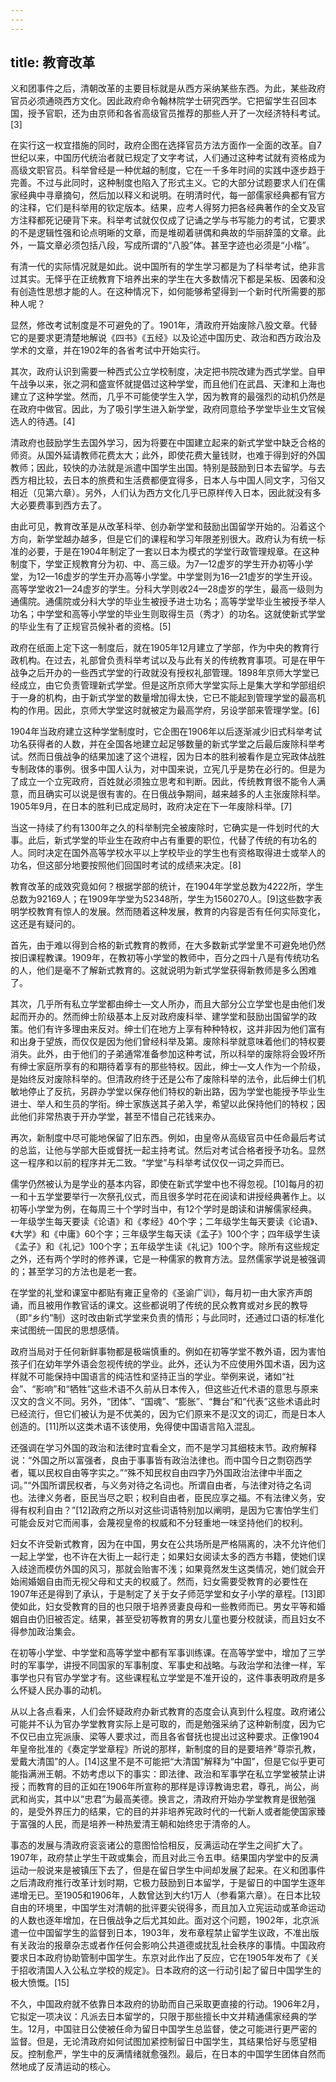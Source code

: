 ```yaml
---
---
---
```

title: 教育改革
---



义和团事件之后，清朝改革的主要目标就是从西方采纳某些东西。为此，某些政府官员必须通晓西方文化。因此政府命令翰林院学士研究西学。它把留学生召回本国，授予官职，还为由京师和各省高级官员推荐的那些人开了一次经济特科考试。[3]

在实行这一权宜措施的同时，政府企图在选择官员方法方面作一全面的改革。自7世纪以来，中国历代统治者就已规定了文字考试，人们通过这种考试就有资格成为高级文职官员。科举曾经是一种优越的制度，它在一千多年时间的实践中逐步趋于完善。不过与此同时，这种制度也陷入了形式主义。它的大部分试题要求人们在儒家经典中寻章摘句，然后加以释义和说明。在明清时代，每一部儒家经典都有官方的注释，它们是科举用的钦定版本。结果，应考人得努力把各经典著作的全文及官方注释都死记硬背下来。科举考试就仅仅成了记诵之学与书写能力的考试，它要求的不是逻辑性强和论点明晰的文章，而是堆砌着骈偶和典故的华丽辞藻的文章。此外，一篇文章必须包括八段，写成所谓的“八股”体。甚至字迹也必须是“小楷”。

有清一代的实际情况就是如此。说中国所有的学生学习都是为了科举考试，绝非言过其实。无怿乎在正统教育下培养出来的学生在大多数情况下都是呆板、因袭和没有创造性思想才能的人。在这种情况下，如何能够希望得到一个新时代所需要的那种人呢？

显然，修改考试制度是不可避免的了。1901年，清政府开始废除八股文章。代替它的是要求更清楚地解说《四书》《五经》以及论述中国历史、政治和西方政治及学术的文章，并在1902年的各省考试中开始实行。

其次，政府认识到需要一种西式公立学校制度，决定把书院改建为西式学堂。自甲午战争以来，张之洞和盛宣怀就提倡过这种学堂，而且他们在武昌、天津和上海也建立了这种学堂。然而，几乎不可能使学生入学，因为教育的最强烈的动机仍然是在政府中做官。因此，为了吸引学生进入新学堂，政府同意给予学堂毕业生文官候选人的待遇。[4]

清政府也鼓励学生去国外学习，因为将要在中国建立起来的新式学堂中缺乏合格的师资。从国外延请教师花费太大；此外，即使花费大量钱财，也难于得到好的外国教师；因此，较快的办法就是派遣中国学生出国。特别是鼓励到日本去留学。与去西方相比较，去日本的旅费和生活费都便宜得多，日本人与中国人同文字，习俗又相近（见第六章）。另外，人们认为西方文化几乎已原样传入日本，因此就没有多大必要费事到西方去了。

由此可见，教育改革是从改革科举、创办新学堂和鼓励出国留学开始的。沿着这个方向，新学堂越办越多，但是它们的课程和学习年限差别很大。政府认为有统一标准的必要，于是在1904年制定了一套以日本为模式的学堂行政管理规章。在这种制度下，学堂正规教育分为初、中、高三级。为7—12虚岁的学生开办初等小学堂，为12—16虚岁的学生开办高等小学堂。中学堂则为16—21虚岁的学生开设。高等学堂收21—24虚岁的学生。分科大学则收24—28虚岁的学生，最高一级则为通儒院。通儒院或分科大学的毕业生被授予进士功名；高等学堂毕业生被授予举人功名；中学堂和高等小学堂的毕业生则取得生员（秀才）的功名。这就使新式学堂的毕业生有了正规官员候补者的资格。[5]

政府在纸面上定下这一制度后，就在1905年12月建立了学部，作为中央的教育行政机构。在过去，礼部曾负责科举考试以及与此有关的传统教育事项。可是在甲午战争之后开办的一些西式学堂的行政就没有授权礼部管理。1898年京师大学堂已经成立，由它负责管理新式学堂。但是这所京师大学堂实际上是集大学和学部组织于一身的机构，由于新式学堂的数量增加得太快，它已不能起到管理学堂的最高机构的作用。因此，京师大学堂这时就被定为最高学府，另设学部来管理学堂。[6]

1904年当政府建立这种学堂制度时，它企图在1906年以后逐渐减少旧式科举考试功名获得者的人数，并在全国各地建立起足够数量的新式学堂之后最后废除科举考试。然而日俄战争的结果加速了这个进程，因为日本的胜利被看作是立宪政体战胜专制政体的事例。很多中国人认为，对中国来说，立宪几乎是势在必行的。但是为了成立一个立宪政府，百姓就必须独立思考和判断。因此，传统教育很不能令人满意，而且确实可以说是很有害的。在日俄战争期间，越来越多的人主张废除科举。1905年9月，在日本的胜利已成定局时，政府决定在下一年废除科举。[7]

当这一持续了约有1300年之久的科举制完全被废除时，它确实是一件划时代的大事。此后，新式学堂的毕业生在政府中占有重要的职位，代替了传统的有功名的人。同时决定在国外高等学校水平以上学校毕业的学生也有资格取得进士或举人的功名，但这部分地要按照他们回国时考试的成绩来决定。[8]

教育改革的成效究竟如何？根据学部的统计，在1904年学堂总数为4222所，学生总数为92169人；在1909年学堂为52348所，学生为1560270人。[9]这些数字表明学校教育有惊人的发展。然而随着这种发展，教育的内容是否有任何实际变化，这还是有疑问的。

首先，由于难以得到合格的新式教育的教师，在大多数新式学堂里不可避免地仍然按旧课程教课。1909年，在教初等小学堂的教师中，百分之四十八是有传统功名的人，他们是毫不了解新式教育的。这就说明为新式学堂获得新教师是多么困难了。

其次，几乎所有私立学堂都由绅士—文人所办，而且大部分公立学堂也是由他们发起而开办的。然而绅士阶级基本上反对政府废科举、建学堂和鼓励出国留学的政策。他们有许多理由来反对。绅士们在地方上享有种种特权，这并非因为他们富有和出身于望族，而仅仅是因为他们曾经科举及第。废除科举就意味着他们的特权要消失。此外，由于他们的子弟通常准备参加这种考试，所以科举的废除将会毁坏所有绅士家庭所享有的和期待着享有的那些特权。因此，绅士—文人作为一个阶级，是始终反对废除科举的。但清政府终于还是公布了废除科举的法令，此后绅士们机敏地停止了反抗，另辟办学堂以保存他们特权的新出路，因为学堂也能授予毕业生进士、举人和生员的学衔。绅士家族送其子弟入学，希望以此保持他们的特权；因此他们非常热衷于开办学堂，甚至不惜自己花钱来办。

再次，新制度中尽可能地保留了旧东西。例如，由皇帝从高级官员中任命最后考试的总监，让他与学部大臣或督抚一起主持考试。然后对考试合格者授予功名。显然这一程序和以前的程序并无二致。“学堂”与科举考试仅仅一词之异而已。

儒学仍然被认为是学业的基本内容，即使在新式学堂中也不得忽视。[10]每月的初一和十五学堂要举行一次祭孔仪式，而且很多学时花在阅读和讲授经典著作上。以初等小学堂为例，在每周三十个学时当中，有12个学时是朗读和讲解儒家经典。一年级学生每天要读《论语》和《孝经》40个字；二年级学生每天要读《论语》、《大学》和《中庸》60个字；三年级学生每天读《孟子》100个字；四年级学生读《孟子》和《礼记》100个字；五年级学生读《礼记》100个字。除所有这些规定之外，还有两个学时的修养课，它是一种儒家的教育方法。显然儒家学说是被强调的；甚至学习的方法也是老一套。

在学堂的礼堂和课室中都贴有雍正皇帝的《圣谕广训》，每月初一由大家齐声朗诵，而且被用作教官话的课文。这些都说明了传统的民众教育或对乡民的教导（即“乡约”制）这时改由新式学堂来负责的情形；与此同时，还通过口语的标准化来试图统一国民的思想感情。

政府当局对于任何新鲜事物都是极端慎重的。例如在初等学堂不教外语，因为害怕孩子们在幼年学外语会忽视传统的学业。此外，还认为不应使用外国术语，因为这样就不可能保持中国语言的纯洁性和坚持正当的学业。举例来说，诸如“社会”、“影响”和“牺牲”这些术语不久前从日本传入，但这些近代术语的意思与原来汉文的含义不同。另外，“团体”、“国魂”、“膨胀”、“舞台”和“代表”这些术语此时已经流行，但它们被认为是不优美的，因为它们原来不是汉文的词汇，而是日本人创造的。[11]所以这类术语不该使用，免得使中国语言陷入混乱。

还强调在学习外国的政治和法律时宜看全文，而不是学习其细枝末节。政府解释说：“外国之所以富强者，良由于事事皆有政治法律也。而中国今日之剽窃西学者，辄以民权自由等字实之。”“殊不知民权自由四字乃外国政治法律中半面之词。”“外国所谓民权者，与义务对待之名词也。所谓自由者，与法律对待之名词也。法律义务者，臣民当尽之职；权利自由者，臣民应享之福。不有法律义务，安得有权利自由？”[12]政府之所以对这些词语特别加以阐明，是因为它害怕学生们可能会反对它而闹事，会蔑视皇帝的权威和不分轻重地一味坚持他们的权利。

妇女不许受新式教育，因为在中国，男女在公共场所是严格隔离的，决不允许他们一起上学堂，也不许在大街上一起行走；如果妇女阅读太多的西方书籍，使她们误入歧途而模仿外国的风习，那就会贻害不浅；如果竟然发生这类情况，她们就会开始闹婚姻自由而无视父母和丈夫的权威了。然而，妇女需要受教育的必要性在1907年还是得到了承认，于是制定了关于女子师范学堂和女子小学的章程。[13]即使如此，妇女受教育的目的也只限于培养贤妻良母和一些教师而已。男女平等和婚姻自由仍旧被否定。结果，甚至受初等教育的男女儿童也要分校就读，而且妇女不得参加政治集会。

在初等小学堂、中学堂和高等学堂中都有军事训练课。在高等学堂中，增加了三学时的军事学，讲授不同国家的军事制度、军事史和战略。与政治学和法律一样，军事学也只有官办学堂才有。这些课程私立学堂是不准开设的，这件事表明政府是多么怀疑人民办事的动机。

从以上各点看来，人们会怀疑政府办新式教育的态度会认真到什么程度。政府诸公可能并不认为官办学堂教育实际上是可取的，而是勉强采纳了这种新制度，因为它不仅已由立宪派康、梁等人要求过，而且各省督抚也提出过这种要求。正像1904年皇帝批准的《奏定学堂章程》所说的那样，新制度的目的是要培养“尊崇孔教，爱戴大清国”的人。[14]这里不是不可能把“大清国”解释为“中国”，但是它似乎更可能指满洲王朝。不妨考虑以下的事实：即法律、政治和军事学在私立学堂被禁止讲授；而教育的目的正如在1906年所宣称的那样是谆谆教诲忠君，尊孔，尚公，尚武和尚实，其中以“忠君”为最高美德。换言之，清政府开始办学堂教育是很勉强的，是受外界压力的结果，它的目的并非培养宪政时代的一代新人或者能使国家臻于富强的人民，而是培养一种热爱清王朝和始终忠于清帝的人。

事态的发展与清政府衮衮诸公的意图恰恰相反，反满运动在学生之间扩大了。1907年，政府禁止学生干政或集会，而且对此三令五申。结果国内学堂中的反满运动一般说来是被镇压下去了，但是在留日学生中间却发展了起来。在义和团事件之后清政府推行改革计划时期，它极力鼓励到日本留学，于是留日的中国学生逐年递增无已。至1905和1906年，人数曾达到大约1万人（参看第六章）。在日本比较自由的环境里，中国学生对清朝的批评要尖锐得多，而且加入立宪运动或革命运动的人数也逐年增加，在日俄战争之后尤其如此。面对这个问题，1902年，北京派遣一位中国留学生的监督到日本，1903年，发布章程禁止留学生议政，不准出版有关政治的报章杂志或者作任何会影响公共道德或扰乱社会秩序的事情。中国政府要求日本政府协助管制中国学生。东京对此作出了反应，它在1905年发布了《关于招收清国人入公私立学校的规定》。日本政府的这一行动引起了留日中国学生的极大愤慨。[15]

不久，中国政府就不依靠日本政府的协助而自己采取更直接的行动。1906年2月，它拟定一项决议：凡派去日本留学的，只限于那些擅长中文并精通儒家经典的学生。12月，中国驻日公使被任命为留日中国学生总监督，使之可能进行更严密的监督。但是，无论清政府如何试图加紧控制留日中国学生，其结果恰好与愿望相反。控制愈严，学生中的反满情绪就愈强烈。最后，在日本的中国学生团体自然而然地成了反清运动的核心。